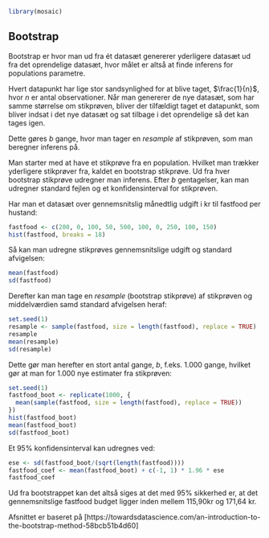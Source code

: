```r
library(mosaic)
```
## Bootstrap

Bootstrap er hvor man ud fra ét datasæt genererer yderligere datasæt ud fra det oprendelige datasæt, hvor målet er altså at finde inferens for populations parametre.

Hvert datapunkt har lige stor sandsynlighed for at blive taget, $\frac{1}{n}$, hvor $n$ er antal observationer. Når man genererer de nye datasæt, som har samme størrelse om stikprøven, bliver der tilfældigt taget et datapunkt, som bliver indsat i det nye datasæt og sat tilbage i det oprendelige så det kan tages igen.

Dette gøres $b$ gange, hvor man tager en _resample_ af stikprøven, som man beregner inferens på. 

Man starter med at have et stikprøve fra en population. 
Hvilket man trækker yderligere stikprøver fra, kaldet en bootstrap stikprøve. 
Ud fra hver bootstrap stikprøve udregner man inferens.
Efter $b$ gentagelser, kan man udregner standard fejlen og et konfidensinterval for stikprøven.

Har man et datasæt over gennemsnitslig månedtlig udgift i kr til fastfood per hustand:

```r
fastfood <- c(200, 0, 100, 50, 500, 100, 0, 250, 100, 150)
hist(fastfood, breaks = 18)
```

Så kan man udregne stikprøves gennemsnitslige udgift og standard afvigelsen:

```r
mean(fastfood)
sd(fastfood)
```

Derefter kan man tage en _resample_ (bootstrap stikprøve) af stikprøven og middelværdien samd standard afvigelsen heraf:

```r
set.seed(1)
resample <- sample(fastfood, size = length(fastfood), replace = TRUE)
resample
mean(resample)
sd(resample)
```

Dette gør man herefter en stort antal gange, $b$, f.eks. 1.000 gange, hvilket gør at man for 1.000 nye estimater fra stikprøven:

```r
set.seed(1)
fastfood_boot <- replicate(1000, {
  mean(sample(fastfood, size = length(fastfood), replace = TRUE))
})
hist(fastfood_boot)
mean(fastfood_boot)
sd(fastfood_boot)
```

Et 95% konfidensinterval kan udregnes ved:
```r
ese <- sd(fastfood_boot/(sqrt(length(fastfood))))
fastfood_coef <- mean(fastfood_boot) + c(-1, 1) * 1.96 * ese
fastfood_coef
```

Ud fra bootstrappet kan det altså siges at det med 95% sikkerhed er, at det gennemsnitslige fastfood budget ligger inden mellem 115,90kr og 171,64 kr.



Afsnittet er baseret på [https://towardsdatascience.com/an-introduction-to-the-bootstrap-method-58bcb51b4d60]
